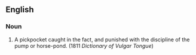 ==English==
===Noun===
# {{vulgar}} A pickpocket caught in the fact, and punished with the discipline of the pump or horse-pond. (1811 ''Dictionary of Vulgar Tongue'')